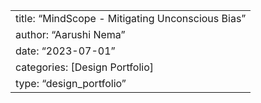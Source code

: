 ---
title: "MindScope - Mitigating Unconscious Bias"
author: "Aarushi Nema"
date: "2023-07-01"
categories: [Design Portfolio]
type: "design_portfolio"
---